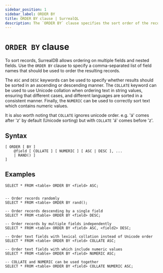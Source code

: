 ```yaml
---
sidebar_position: 1
sidebar_label: ORDER BY
title: ORDER BY clause | SurrealQL
description: The `ORDER BY` clause specifies the sort order of the records in a table.
---
```


# `ORDER BY` clause

To sort records, SurrealDB allows ordering on multiple fields and nested fields. Use the `ORDER BY` clause to specify a comma-separated list of field names that should be used to order the resulting records.

The `ASC` and `DESC` keywords can be used to specify whether results should be sorted in an ascending or descending manner. The `COLLATE` keyword can be used to use Unicode collation when ordering text in string values, ensuring that different cases, and different languages are sorted in a consistent manner. Finally, the `NUMERIC` can be used to correctly sort text which contains numeric values.

It is also worth noting that `COLLATE` ignores unicode order. e.g. 'á' comes after 'z' by default (Unicode sorting) but with `COLLATE` 'á' comes before 'z'.

## Syntax

```syntax title="Clause Syntax"
[ ORDER [ BY ] 
	@field [ COLLATE ] [ NUMERIC ] [ ASC | DESC ], ...
	| RAND() ]
]
```

## Examples

```surql
SELECT * FROM <table> ORDER BY <field> ASC;
```

```surql

-- Order records randomly
SELECT * FROM <table> ORDER BY rand();

-- Order records descending by a single field
SELECT * FROM <table> ORDER BY <field> DESC;

-- Order records by multiple fields independently
SELECT * FROM <table> ORDER BY <field> ASC, <field2> DESC;

-- Order text fields with lexical collation instead of Unicode order
SELECT * FROM <table> ORDER BY <field> COLLATE ASC;

-- Order text fields with which include numeric values
SELECT * FROM <table> ORDER BY <field> NUMERIC ASC;

-- COLLATE and NUMERIC can be used together
SELECT * FROM <table> ORDER BY <field> COLLATE NUMERIC ASC;
```
